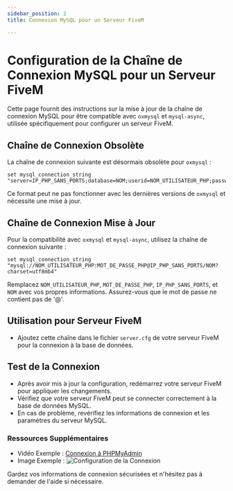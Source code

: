 ```yaml
---
sidebar_position: 2
title: Connexion MySQL pour un Serveur FiveM

---
```


# Configuration de la Chaîne de Connexion MySQL pour un Serveur FiveM

Cette page fournit des instructions sur la mise à jour de la chaîne de connexion MySQL pour être compatible avec `oxmysql` et `mysql-async`, utilisée spécifiquement pour configurer un serveur FiveM.

## Chaîne de Connexion Obsolète

La chaîne de connexion suivante est désormais obsolète pour `oxmysql` :

```text
set mysql_connection_string "server=IP_PHP_SANS_PORTS;database=NOM;userid=NOM_UTILISATEUR_PHP;password=MOT_DE_PASSE_PHP"
```

Ce format peut ne pas fonctionner avec les dernières versions de `oxmysql` et nécessite une mise à jour.

## Chaîne de Connexion Mise à Jour

Pour la compatibilité avec `oxmysql` et `mysql-async`, utilisez la chaîne de connexion suivante :

```text
set mysql_connection_string "mysql://NOM_UTILISATEUR_PHP:MOT_DE_PASSE_PHP@IP_PHP_SANS_PORTS/NOM?charset=utf8mb4"
```

Remplacez `NOM_UTILISATEUR_PHP`, `MOT_DE_PASSE_PHP`, `IP_PHP_SANS_PORTS`, et `NOM` avec vos propres informations. Assurez-vous que le mot de passe ne contient pas de '@'.

## Utilisation pour Serveur FiveM

- Ajoutez cette chaîne dans le fichier `server.cfg` de votre serveur FiveM pour la connexion à la base de données.

## Test de la Connexion

- Après avoir mis à jour la configuration, redémarrez votre serveur FiveM pour appliquer les changements.
- Vérifiez que votre serveur FiveM peut se connecter correctement à la base de données MySQL.
- En cas de problème, revérifiez les informations de connexion et les paramètres du serveur MySQL.

### Ressources Supplémentaires

- Vidéo Exemple : [Connexion à PHPMyAdmin](https://www.twitch.tv/videos/1553873661)
- Image Exemple : ![Configuration de la Connexion](https://cdn.discordapp.com/attachments/904885146468106280/1016760495103025185/sql_connect.png)

Gardez vos informations de connexion sécurisées et n'hésitez pas à demander de l'aide si nécessaire.
